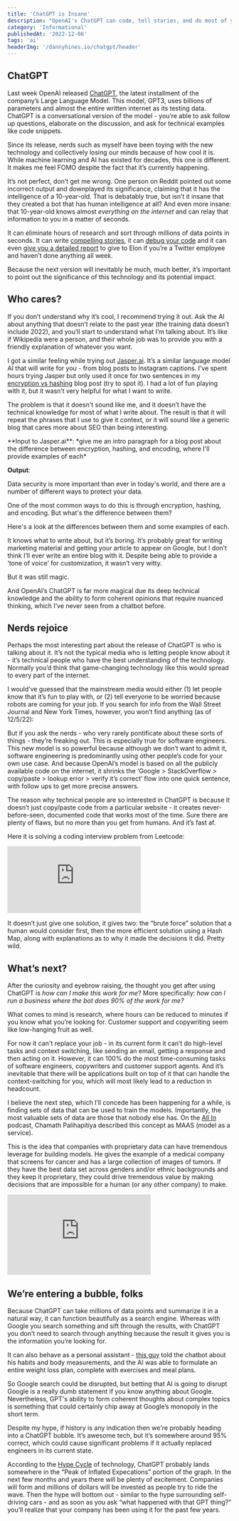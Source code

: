 ```yaml
---
title: 'ChatGPT is Insane'
description: "OpenAI's ChatGPT can code, tell stories, and do most of your job."
category: 'Informational'
publishedAt: '2022-12-06'
tags: 'ai'
headerImg: '/dannyhines.io/chatgpt/header'
---
```


<CloudinaryImg
  mdx
  publicId='/dannyhines.io/chatgpt/header'
  alt='Joaquin Phoenix from the movie Her'
  width={1344}
  height={819}
/>

## ChatGPT

Last week OpenAI released [ChatGPT](https://openai.com/blog/chatgpt/), the latest
installment of the company’s Large Language Model. This model, GPT3, uses billions of
parameters and almost the entire written internet as its testing data. ChatGPT is a
conversational version of the model - you’re able to ask follow up questions, elaborate on
the discussion, and ask for technical examples like code snippets.

Since its release, nerds such as myself have been toying with the new technology and
collectively losing our minds because of how cool it is. While machine learning and AI has
existed for decades, this one is different. It makes me feel FOMO despite the fact that it’s
currently happening.

It’s not perfect, don’t get me wrong. One person on Reddit pointed out some incorrect output
and downplayed its significance, claiming that it has the intelligence of a 10-year-old.
That is debatably true, but isn’t it insane that they created a bot that has human
intelligence at all? And even more insane: that 10-year-old knows almost _everything on the
internet_ and can relay that information to you in a matter of seconds.

It can eliminate hours of research and sort through millions of data points in seconds. It
can write
[compelling stories](https://www.reddit.com/r/MachineLearning/comments/zc5sg6/d_openais_chatgpt_is_unbelievable_good_in_telling/),
it can [debug your code](https://i.redd.it/tv5ss5qdq83a1.jpg) and it can even
[give you a detailed report](https://twitter.com/goodside/status/1599082185402642432) to
give to Elon if you’re a Twitter employee and haven’t done anything all week.

Because the next version will inevitably be much, much better, it’s important to point out
the significance of this technology and its potential impact.

## Who cares?

If you don’t understand why it’s cool, I recommend trying it out. Ask the AI about anything
that doesn’t relate to the past year (the training data doesn’t include 2022), and you’ll
start to understand what I’m talking about. It’s like if Wikipedia were a person, and their
whole job was to provide you with a friendly explanation of whatever you want.

I got a similar feeling while trying out
[Jasper.ai](https://www.notion.so/AI-32f9a759a1834bf396d9d582b27ce974). It’s a similar
language model AI that will write for you - from blog posts to Instagram captions. I’ve
spent hours trying Jasper but only used it once for two sentences in my
[encryption vs hashing](/blog/encryption-vs-hashing) blog post (try to spot it). I had a lot
of fun playing with it, but it wasn’t very helpful for what I want to write.

The problem is that it doesn't sound like me, and it doesn’t have the technical knowledge
for most of what I write about. The result is that it will repeat the phrases that I use to
give it context, or it will sound like a generic blog that cares more about SEO than being
interesting.

<GrayBox>
  **Input to Jasper.ai**: *give me an intro paragraph for a blog post about the difference between encryption, hashing, and encoding, where I'll provide examples of each*

**Output**:

Data security is more important than ever in today's world, and there are a number of
different ways to protect your data.

One of the most common ways to do this is through encryption, hashing, and encoding. But
what's the difference between them?

Here's a look at the differences between them and some examples of each.

  </GrayBox>

It knows what to write about, but it’s boring. It’s probably great for writing marketing
material and getting your article to appear on Google, but I don’t think I’ll ever write an
entire blog with it. Despite being able to provide a ‘tone of voice’ for customization, it
wasn’t very witty.

But it was still magic.

And OpenAI’s ChatGPT is far more magical due its deep technical knowledge and the ability to
form coherent opinions that require nuanced thinking, which I’ve never seen from a chatbot
before.

## Nerds rejoice

Perhaps the most interesting part about the release of ChatGPT is who is talking about it.
It’s not the typical media who is letting people know about it - it’s technical people who
have the best understanding of the technology. Normally you’d think that game-changing
technology like this would spread to every part of the internet.

I would’ve guessed that the mainstream media would either (1) let people know that it’s fun
to play with, or (2) tell everyone to be worried because robots are coming for your job. If
you search for info from the Wall Street Journal and New York Times, however, you won’t find
anything (as of 12/5/22):

<MdxRow>
  <MdxCol>
    <CloudinaryImg
      mdx
      publicId='/dannyhines.io/chatgpt/nyt-search'
      alt='New York Times search returns no results for ChatGPT'
      width={749}
      height={326}
    />
  </MdxCol>
  <MdxCol>
    <CloudinaryImg
      mdx
      publicId='/dannyhines.io/chatgpt/wsj-search'
      alt='Wall Street Journal search returns no results for ChatGPT'
      width={750}
      height={318}
    />
  </MdxCol>
</MdxRow>

But if you ask the nerds - who very rarely pontificate about these sorts of things - they’re
freaking out. This is especially true for software engineers. This new model is so powerful
because although we don’t want to admit it, software engineering is predominantly using
other people’s code for your own use case. And because OpenAI’s model is based on all the
publicly available code on the internet, it shrinks the ‘Google > StackOverflow >
copy/paste > lookup error > verify it’s correct’ flow into one quick sentence, with follow
ups to get more precise answers.

<MdxRow>
  <MdxCol>
    <CloudinaryImg
      mdx
      publicId='/dannyhines.io/chatgpt/aws-python-tweet'
      alt='Tweet about ChatGPT creating Python code'
      width={598}
      height={592}
    />
  </MdxCol>
  <MdxCol>
    <CloudinaryImg
      mdx
      publicId='/dannyhines.io/chatgpt/chatgpt-meme'
      alt='Nerd at a party thinking about ChatGPT'
      width={640}
      height={476}
    />
  </MdxCol>
</MdxRow>

The reason why technical people are so interested in ChatGPT is because it doesn’t just
copy/paste code from a particular website - it creates never-before-seen, documented code
that works most of the time. Sure there are plenty of flaws, but no more than you get from
humans. And it’s fast af.

Here it is solving a coding interview problem from Leetcode:

<iframe
  src='https://player.cloudinary.com/embed/?cloud_name=dannyhines&public_id=/dannyhines.io/chatgpt/chatgpt-twosum&fluid=true&controls=true&source_types%5B0%5D=mp4'
  width='300'
  allow='autoplay; fullscreen; encrypted-media; picture-in-picture'
  allowFullScreen
  autoPlay
  frameBorder='0'
></iframe>

It doesn’t just give one solution, it gives two: the “brute force” solution that a human
would consider first, then the more efficient solution using a Hash Map, along with
explanations as to why it made the decisions it did. Pretty wild.

## What’s next?

After the curiosity and eyebrow raising, the thought you get after using ChatGPT is _how can
I make this work for me_? More specifically: _how can I run a business where the bot does
90% of the work for me?_

What comes to mind is research, where hours can be reduced to minutes if you know what
you’re looking for. Customer support and copywriting seem like low-hanging fruit as well.

For now it can't replace your job - in its current form it can’t do high-level tasks and
context switching, like sending an email, getting a response and then acting on it. However,
it can 100% do the most time-consuming tasks of software engineers, copywriters and customer
support agents. And it’s inevitable that there will be applications built on top of it that
can handle the context-switching for you, which will most likely lead to a reduction in
headcount.

<CloudinaryImg
  mdx
  publicId='/dannyhines.io/chatgpt/jobs-tweet'
  alt='Tweet about AI taking jobs'
  width={598}
  height={338}
/>

I believe the next step, which I’ll concede has been happening for a while, is finding sets
of data that can be used to train the models. Importantly, the most valuable sets of data
are those that nobody else has. On the [All In](https://www.allinpodcast.co/) podcast,
Chamath Palihapitiya described this concept as MAAS (model as a service).

This is the idea that companies with proprietary data can have tremendous leverage for
building models. He gives the example of a medical company that screens for cancer and has a
large collection of images of tumors. If they have the best data set across genders and/or
ethnic backgrounds and they keep it proprietary, they could drive tremendous value by making
decisions that are impossible for a human (or any other company) to make.

<iframe
  width='322'
  height='181.125'
  src='https://www.youtube.com/embed/P7HjKUlVvVs'
  title='YouTube video player'
  frameBorder='0'
  allow='accelerometer; autoplay; clipboard-write; encrypted-media; gyroscope; picture-in-picture'
  allowFullScreen
></iframe>

## We’re entering a bubble, folks

Because ChatGPT can take millions of data points and summarize it in a natural way, it can
function beautifully as a search engine. Whereas with Google you search something and sift
through the results, with ChatGPT you don’t need to search through anything because the
result it gives you is the information you’re looking for.

It can also behave as a personal assistant -
[this guy](https://twitter.com/anothercohen/status/1599531037570502656?s=46&t=LesMpDytmi0dybqDVcxK-g)
told the chatbot about his habits and body measurements, and the AI was able to formulate an
entire weight loss plan, complete with exercises and meal plans.

So Google search could be disrupted, but betting that AI is going to disrupt Google is a
really dumb statement if you know anything about Google. Nevertheless, GPT's ability to form
coherent thoughts about complex topics is something that could certainly chip away at
Google’s monopoly in the short term.

Despite my hype, if history is any indication then we're probably heading into a ChatGPT
bubble. It’s awesome tech, but it’s somewhere around 95% correct, which could cause
significant problems if it actually replaced engineers in its current state.

<CloudinaryImg
  mdx
  publicId='/dannyhines.io/chatgpt/hype-cycle'
  alt='Hype cycle of technology'
  width={1024}
  height={682}
/>

According to the
[Hype Cycle](https://www.gartner.com/en/research/methodologies/gartner-hype-cycle) of
technology, ChatGPT probably lands somewhere in the “Peak of Inflated Expecations” portion
of the graph. In the next few months and years there will be plenty of excitement. Companies
will form and millions of dollars will be invested as people try to ride the wave. Then the
hype will bottom out - similar to the hype surrounding self-driving cars - and as soon as
you ask “what happened with that GPT thing?” you’ll realize that your company has been using
it for the past few years.
